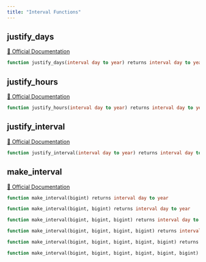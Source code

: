 ```yaml
---
title: "Interval Functions"
---
```


## justify_days
[🔗 Official Documentation](#https://cloud.google.com/bigquery/docs/reference/standard-sql/interval_functions#justify_days)

```sql
function justify_days(interval day to year) returns interval day to year
```


## justify_hours
[🔗 Official Documentation](#https://cloud.google.com/bigquery/docs/reference/standard-sql/interval_functions#justify_hours)

```sql
function justify_hours(interval day to year) returns interval day to year
```


## justify_interval
[🔗 Official Documentation](#https://cloud.google.com/bigquery/docs/reference/standard-sql/interval_functions#justify_interval)

```sql
function justify_interval(interval day to year) returns interval day to year
```


## make_interval
[🔗 Official Documentation](#https://cloud.google.com/bigquery/docs/reference/standard-sql/interval_functions#make_interval)

```sql
function make_interval(bigint) returns interval day to year
```


```sql
function make_interval(bigint, bigint) returns interval day to year
```


```sql
function make_interval(bigint, bigint, bigint) returns interval day to year
```


```sql
function make_interval(bigint, bigint, bigint, bigint) returns interval day to year
```


```sql
function make_interval(bigint, bigint, bigint, bigint, bigint) returns interval day to year
```


```sql
function make_interval(bigint, bigint, bigint, bigint, bigint, bigint) returns interval day to year
```



